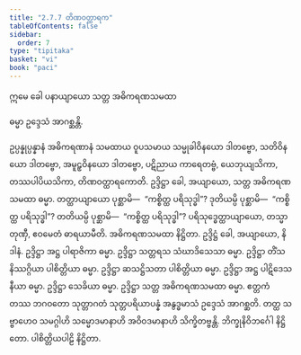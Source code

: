 ```yaml
---
title: "2.7.7 တိဏဝတ္ထာရက"
tableOfContents: false
sidebar:
  order: 7
type: "tipitaka"
basket: "vi"
book: "paci"
---
```



<DynamicBreadcrumb />


<Paragraph number="3579" type="center" book="paci">
ဣမေ ခေါ ပနာယျာယော သတ္တ အဓိကရဏသမထာ

  
ဓမ္မာ ဥဒ္ဒေသံ အာဂစ္ဆန္တိ.


</Paragraph>

<Division number="1242" book="paci">

<Paragraph number="3580" book="paci">
ဥပ္ပန္နုပ္ပန္နာနံ အဓိကရဏာနံ သမထာယ ဝူပသမာယ သမ္မုခါဝိနယော ဒါတဗ္ဗော, သတိဝိနယော ဒါတဗ္ဗော, အမူဠှဝိနယော ဒါတဗ္ဗော, ပဋိညာယ ကာရေတဗ္ဗံ, ယေဘုယျသိကာ, တဿပါပိယသိကာ, တိဏဝတ္ထာရကောတိ.
</Paragraph>

<Paragraph number="3581" book="paci">
ဥဒ္ဒိဋ္ဌာ ခေါ, အယျာယော, သတ္တ အဓိကရဏသမထာ ဓမ္မာ. တတ္ထာယျာယော ပုစ္ဆာမိ—  “ကစ္စိတ္ထ ပရိသုဒ္ဓါ”? ဒုတိယမ္ပိ ပုစ္ဆာမိ—  “ကစ္စိတ္ထ ပရိသုဒ္ဓါ”? တတိယမ္ပိ ပုစ္ဆာမိ—  “ကစ္စိတ္ထ ပရိသုဒ္ဓါ”? ပရိသုဒ္ဓေတ္ထာယျာယော, တသ္မာ တုဏှီ, ဧဝမေတံ ဓာရယာမီတိ.

</Paragraph>
</Division>

<Paragraph number="3582" type="center" book="paci">
အဓိကရဏသမထာ နိဋ္ဌိတာ.


</Paragraph>

<Paragraph number="3583" book="paci">
ဥဒ္ဒိဋ္ဌံ ခေါ, အယျာယော, နိဒါနံ. ဥဒ္ဒိဋ္ဌာ အဋ္ဌ ပါရာဇိကာ ဓမ္မာ. ဥဒ္ဒိဋ္ဌာ သတ္တရသ သံဃာဒိသေသာ ဓမ္မာ. ဥဒ္ဒိဋ္ဌာ တိံသ နိဿဂ္ဂိယာ ပါစိတ္တိယာ ဓမ္မာ. ဥဒ္ဒိဋ္ဌာ ဆသဋ္ဌိသတာ ပါစိတ္တိယာ ဓမ္မာ. ဥဒ္ဒိဋ္ဌာ အဋ္ဌ ပါဋိဒေသနီယာ ဓမ္မာ. ဥဒ္ဒိဋ္ဌာ သေခိယာ ဓမ္မာ. ဥဒ္ဒိဋ္ဌာ သတ္တ အဓိကရဏသမထာ ဓမ္မာ. ဧတ္တကံ တဿ ဘဂဝတော သုတ္တာဂတံ သုတ္တပရိယာပန္နံ အနွဒ္ဓမာသံ ဥဒ္ဒေသံ အာဂစ္ဆတိ. တတ္ထ သဗ္ဗာဟေဝ သမဂ္ဂါဟိ သမ္မောဒမာနာဟိ အဝိဝဒမာနာဟိ သိက္ခိတဗ္ဗန္တိ.

</Paragraph>

<Paragraph number="3584" type="center" book="paci">
ဘိက္ခုနိဝိဘင်္ဂေါ နိဋ္ဌိတော.



</Paragraph>

<Paragraph number="3585" type="center" book="paci">
ပါစိတ္တိယပါဠိ နိဋ္ဌိတာ.
</Paragraph>